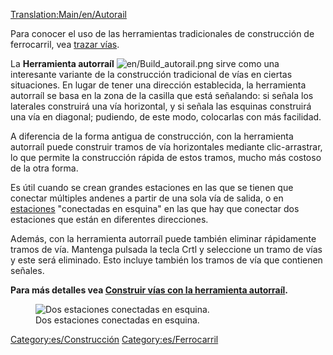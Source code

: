 [[Translation:Main/en/Autorail]]

Para conocer el uso de las herramientas tradicionales de construcción de ferrocarril, vea [[Main/es/Trazar vías|trazar vías]].

La '''Herramienta autorraíl''' [[File:en/Build autorail.png]] sirve como una interesante variante de la construcción tradicional de vías en ciertas situaciones. En lugar de tener una dirección establecida, la herramienta autorraíl se basa en la zona de la casilla que está señalando: si señala los laterales construirá una vía horizontal, y si señala las esquinas construirá una vía en diagonal; pudiendo, de este modo, colocarlas con más facilidad.

A diferencia de la forma antigua de construcción, con la herramienta autorraíl puede construir tramos de vía horizontales mediante clic-arrastrar, lo que permite la construcción rápida de estos tramos, mucho más costoso de la otra forma.

Es útil cuando se crean grandes estaciones en las que se tienen que conectar múltiples andenes a partir de una sola vía de salida, o en [[Main/es/Estaciones de tren|estaciones]] "conectadas en esquina" en las que hay que conectar dos estaciones que están en diferentes direcciones.

Además, con la herramienta autorraíl puede también eliminar rápidamente tramos de vía. Mantenga pulsada la tecla Crtl y seleccione un tramo de vías y este será eliminado. Esto incluye también los tramos de vía que contienen señales.

'''Para más detalles vea [[Main/en/Construir vías/Es#Con la herramienta Autorraíl|Construir vías con la herramienta autorraíl]].'''

[[File:en/Corner station.png|center|frame|Dos estaciones conectadas en esquina.]]

[[Category:es/Construcción]]
[[Category:es/Ferrocarril]]